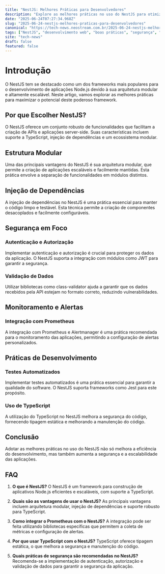 ```yaml
---
title: "NestJS: Melhores Práticas para Desenvolvedores"
description: "Explore as melhores práticas no uso do NestJS para otimizar o desenvolvimento de aplicações robustas e escaláveis com foco na eficiência e segurança."
date: "2025-06-24T07:27:34.968Z"
slug: "2025-06-24-nestjs-melhores-praticas-para-desenvolvedores"
canonical: "https://tech-news.neostream.com.br/2025-06-24-nestjs-melhores-praticas-para-desenvolvedores"
tags: ["NestJS", "desenvolvimento web", "boas práticas", "segurança", "eficiência"]
site: "tech-news"
draft: false
featured: false
---
```


# Introdução

O NestJS tem se destacado como um dos frameworks mais populares para o desenvolvimento de aplicações Node.js devido à sua arquitetura modular e altamente escalável. Neste artigo, vamos explorar as melhores práticas para maximizar o potencial deste poderoso framework.

## Por que Escolher NestJS?

O NestJS oferece um conjunto robusto de funcionalidades que facilitam a criação de APIs e aplicações server-side. Suas características incluem suporte a TypeScript, injeção de dependências e um ecossistema modular.

## Estrutura Modular

Uma das principais vantagens do NestJS é sua arquitetura modular, que permite a criação de aplicações escaláveis e facilmente mantidas. Esta prática envolve a separação de funcionalidades em módulos distintos.

## Injeção de Dependências

A injeção de dependências no NestJS é uma prática essencial para manter o código limpo e testável. Esta técnica permite a criação de componentes desacoplados e facilmente configuráveis.

## Segurança em Foco

### Autenticação e Autorização

Implementar autenticação e autorização é crucial para proteger os dados da aplicação. O NestJS suporta a integração com módulos como JWT para garantir a segurança.

### Validação de Dados

Utilizar bibliotecas como class-validator ajuda a garantir que os dados recebidos pela API estejam no formato correto, reduzindo vulnerabilidades.

## Monitoramento e Alertas

### Integração com Prometheus

A integração com Prometheus e Alertmanager é uma prática recomendada para o monitoramento das aplicações, permitindo a configuração de alertas personalizados.

## Práticas de Desenvolvimento

### Testes Automatizados

Implementar testes automatizados é uma prática essencial para garantir a qualidade do software. O NestJS suporta frameworks como Jest para este propósito.

### Uso de TypeScript

A utilização do TypeScript no NestJS melhora a segurança do código, fornecendo tipagem estática e melhorando a manutenção do código.

## Conclusão

Adotar as melhores práticas no uso do NestJS não só melhora a eficiência do desenvolvimento, mas também aumenta a segurança e a escalabilidade das aplicações.

## FAQ

1. **O que é NestJS?**
   O NestJS é um framework para construção de aplicativos Node.js eficientes e escaláveis, com suporte a TypeScript.

2. **Quais são as vantagens de usar o NestJS?**
   As principais vantagens incluem arquitetura modular, injeção de dependências e suporte robusto para TypeScript.

3. **Como integrar o Prometheus com o NestJS?**
   A integração pode ser feita utilizando bibliotecas específicas que permitem a coleta de métricas e configuração de alertas.

4. **Por que usar TypeScript com o NestJS?**
   TypeScript oferece tipagem estática, o que melhora a segurança e manutenção do código.

5. **Quais práticas de segurança são recomendadas no NestJS?**
   Recomenda-se a implementação de autenticação, autorização e validação de dados para garantir a segurança da aplicação.